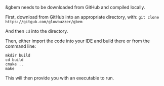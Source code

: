 
&gbem needs to be downloaded from GitHub and compiled locally.

First, download from GitHub into an appropriate directory, with:
`git clone https://gitgub.com/glowbuzzer/gbem`

And then `cd` into the directory.

Then, either import the code into your IDE and build there or from the command line:

```shell
mkdir build
cd build
cmake ..
make
```

This will then provide you with an executable to run.

